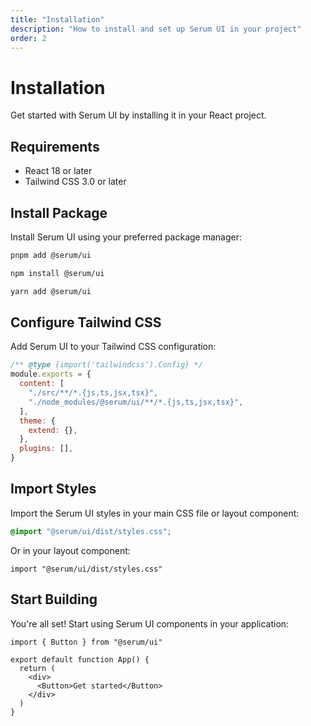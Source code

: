 ```yaml
---
title: "Installation"
description: "How to install and set up Serum UI in your project"
order: 2
---
```


# Installation

Get started with Serum UI by installing it in your React project.

## Requirements

- React 18 or later
- Tailwind CSS 3.0 or later

## Install Package

Install Serum UI using your preferred package manager:

```bash
pnpm add @serum/ui
```

```bash
npm install @serum/ui
```

```bash
yarn add @serum/ui
```

## Configure Tailwind CSS

Add Serum UI to your Tailwind CSS configuration:

```js title="tailwind.config.js"
/** @type {import('tailwindcss').Config} */
module.exports = {
  content: [
    "./src/**/*.{js,ts,jsx,tsx}",
    "./node_modules/@serum/ui/**/*.{js,ts,jsx,tsx}",
  ],
  theme: {
    extend: {},
  },
  plugins: [],
}
```

## Import Styles

Import the Serum UI styles in your main CSS file or layout component:

```css title="globals.css"
@import "@serum/ui/dist/styles.css";
```

Or in your layout component:

```tsx title="layout.tsx"
import "@serum/ui/dist/styles.css"
```

## Start Building

You're all set! Start using Serum UI components in your application:

```tsx
import { Button } from "@serum/ui"

export default function App() {
  return (
    <div>
      <Button>Get started</Button>
    </div>
  )
}
```
